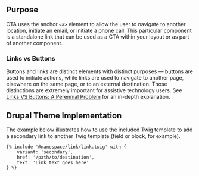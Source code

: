 ## Purpose

CTA uses the anchor `<a>` element to allow the user to navigate to another location, initiate an email, or initiate a phone call. This particular component is a standalone link that can be used as a CTA within your layout or as part of another component.

### Links vs Buttons

Buttons and links are distinct elements with distinct purposes — buttons are used to initiate actions, while links are used to navigate to another page, elsewhere on the same page, or to an external destination. Those distinctions are extremely important for assistive technology users. See [Links VS Buttons: A Perennial Problem](https://www.digitala11y.com/links-vs-buttons-a-perennial-problem/) for an in-depth explanation.

## Drupal Theme Implementation

The example below illustrates how to use the included Twig template to add a secondary link to another Twig template (field or block, for example).

```
{% include '@namespace/link/link.twig' with {
	variant: 'secondary',
	href: '/path/to/destination',
	text: 'Link text goes here'
} %}
```

